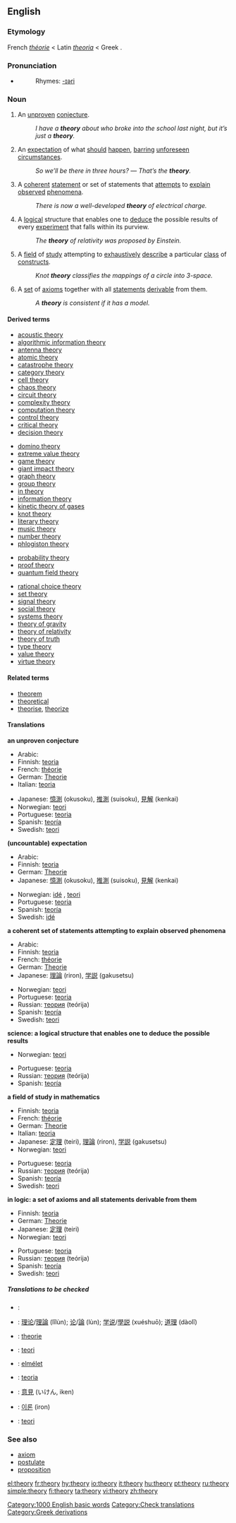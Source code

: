 ==English==

===Etymology===
French ''[[théorie]]'' < Latin ''[[theoria]]'' < Greek {{ELchar|[[θεωρία]]}}.

===Pronunciation===
*{{audio|en-us-theory.ogg|Audio (US)}}
*:Rhymes: [[Rhymes:English:-ɪəri|-ɪəri]]

===Noun===
[[Category:1000 English basic words]]
{{en-noun|theor|ies|-}}

#{{countable}} An [[unproven]] [[conjecture]].
#: ''I have a '''theory''' about who broke into the school last night, but it’s just a '''theory'''.''
#{{uncountable}} An [[expectation]] of what [[should]] [[happen]], [[barring]] [[unforeseen]] [[circumstances]].
#: ''So we’ll be there in three hours?'' — ''That’s the '''theory'''.''
#{{countable}} {{science}} A [[coherent]] [[statement]] or set of statements that [[attempt]]s to [[explain]] [[observe]]d [[phenomenon|phenomena]].  
#: ''There is now a well-developed '''theory''' of electrical charge.''
#{{countable}} {{science}} A [[logical]] structure that enables one to [[deduce]] the possible results of every [[experiment]] that falls within its purview.
#: ''The '''theory''' of relativity was proposed by Einstein.''
#{{uncountable}} {{mathematics}} A [[field]] of [[study]] attempting to [[exhaustive]]ly [[describe]] a particular [[class]] of [[construct]]s. <!-- Not quite broad enough to include "music theory". Where do we put that? -->
#: ''Knot '''theory''' classifies the mappings of a circle into 3-space.''
#{{countable}} {{logic}} A [[set]] of [[axiom]]s together with all [[statement]]s [[derivable]] from them.
#: ''A '''theory''' is consistent if it has a model.''

====Derived terms====
{{top3}}
*[[acoustic theory]]
*[[algorithmic information theory]]
*[[antenna theory]]
*[[atomic theory]]
*[[catastrophe theory]]
*[[category theory]]
*[[cell theory]]
*[[chaos theory]]
*[[circuit theory]]
*[[complexity theory]]
*[[computation theory]]
*[[control theory]]
*[[critical theory]]
*[[decision theory]]
{{mid3}}
*[[domino theory]]
*[[extreme value theory]]
*[[game theory]]
*[[giant impact theory]]
*[[graph theory]]
*[[group theory]]
*[[in theory]]
*[[information theory]]
*[[kinetic theory of gases]]
*[[knot theory]]
*[[literary theory]]
*[[music theory]]
*[[number theory]]
*[[phlogiston theory]]
{{mid3}}
*[[probability theory]]
*[[proof theory]]
*[[quantum field theory]]
{{mid3}}
*[[rational choice theory]]
*[[set theory]]
*[[signal theory]]
*[[social theory]]
*[[systems theory]]
*[[theory of gravity]]
*[[theory of relativity]]
*[[theory of truth]]
*[[type theory]]
*[[value theory]]
*[[virtue theory]]
{{bottom}}

====Related terms====
*[[theorem]]
*[[theoretical]]
*[[theorise]], [[theorize]]

====Translations====
'''an unproven conjecture'''
{{top}}
*Arabic: {{ARchar|[[نظرية]]}} {{Unicode|(naʐaríya)}} {{f}}
*Finnish: [[teoria]]
*French: [[théorie]] {{f}}
*German: [[Theorie]] {{f}}
*Italian: [[teoria]] {{f}}
{{mid}}
*Japanese: [[憶測]] (okusoku), [[推測]] (suisoku), [[見解]] (kenkai)
*Norwegian: [[teori]] {{m}}
*Portuguese: [[teoria#Portuguese|teoria]] {{f}}
*Spanish: [[teoría]] {{f}}
*Swedish: [[teori]] {{c}}
{{bottom}}

'''(uncountable) expectation'''
{{top}}
*Arabic: {{ARchar|[[نظرية]]}} {{Unicode|(naʐaríya)}} {{f}}
*Finnish: [[teoria]]
*German: [[Theorie]] {{f}}
*Japanese: [[憶測]] (okusoku), [[推測]] (suisoku), [[見解]] (kenkai)
{{mid}}
*Norwegian: [[idé]] {{m}}, [[teori]] {{m}}
*Portuguese: [[teoria#Portuguese|teoria]] {{f}}
*Spanish: [[teoría]] {{f}}
*Swedish: [[idé]] {{c}}
{{bottom}}

'''a coherent set of statements attempting to explain observed phenomena'''
{{top}}
*Arabic: {{ARchar|[[نظرية]]}} {{Unicode|(naʐaríya)}} {{f}}
*Finnish: [[teoria]]
*French: [[théorie]] {{f}}
*German: [[Theorie]] {{f}}
*Japanese: [[理論]] (riron), [[学説]] (gakusetsu)
{{mid}}
*Norwegian: [[teori]] {{m}}
*Portuguese: [[teoria#Portuguese|teoria]] {{f}}
*Russian: [[теория]] (teórija) {{f}}
*Spanish: [[teoría]] {{f}}
*Swedish: [[teori]] {{c}}
{{bottom}}

'''science: a logical structure that enables one to deduce the possible results'''
{{top}}
*Norwegian: [[teori]] {{m}}
{{mid}}
*Portuguese: [[teoria#Portuguese|teoria]] {{f}}
*Russian: [[теория]] (teórija) {{f}}
*Spanish: [[teoría]] {{f}}
{{bottom}}

'''a field of study in mathematics'''
{{top}}
*Finnish: [[teoria]]
*French: [[théorie]] {{f}}
*German: [[Theorie]] {{f}}
*Italian: [[teoria]] {{f}}
*Japanese: [[定理]] (teiri), [[理論]] (riron), [[学説]] (gakusetsu)
*Norwegian: [[teori]] {{m}}
{{mid}}
*Portuguese: [[teoria#Portuguese|teoria]] {{f}}
*Russian: [[теория]] (teórija) {{f}}
*Spanish: [[teoría]] {{f}}
*Swedish: [[teori]] {{c}}
{{bottom}}

'''in logic: a set of axioms and all statements derivable from them'''
{{top}}
*Finnish: [[teoria]]
*German: [[Theorie]] {{f}}
*Japanese: [[定理]] (teiri)
*Norwegian: [[teori]] {{m}}
{{mid}}
*Portuguese: [[teoria#Portuguese|teoria]] {{f}}
*Russian: [[теория]] (teórija) {{f}}
*Spanish: [[teoría]] {{f}}
*Swedish: [[teori]] {{c}}
{{bottom}}

=====Translations to be checked=====
{{checktrans}}
{{top}}
*{{ttbc|Arabic}}: {{ARchar|[[نظرية]]}} {{Unicode|(naʐaríya)}} {{f}}
*{{ttbc|Chinese}}: [[理论]]/[[理論]] (lǐlùn); [[论]]/[[論]] (lùn); [[学说]]/[[學説]] (xuéshuō); [[道理]] (dàolǐ)
*{{ttbc|Dutch}}: [[theorie]] {{f}}
*{{ttbc|Indonesian}}: [[teori]]
*{{ttbc|Hungarian}}: [[elmélet]]
{{mid}}
*{{ttbc|Italian}}: [[teoria]] {{f}}
*{{ttbc|Japanese}}: [[意見]] (いけん, iken)
*{{ttbc|Korean}}: [[이론]] (iron)
*{{ttbc|Turkish}}: [[teori]]
{{bottom}}

===See also===
*[[axiom]]
*[[postulate]]
*[[proposition]]

[[Category:Check translations]]
[[Category:Greek derivations]]

[[el:theory]]
[[fr:theory]]
[[hy:theory]]
[[io:theory]]
[[it:theory]]
[[hu:theory]]
[[pt:theory]]
[[ru:theory]]
[[simple:theory]]
[[fi:theory]]
[[ta:theory]]
[[vi:theory]]
[[zh:theory]]